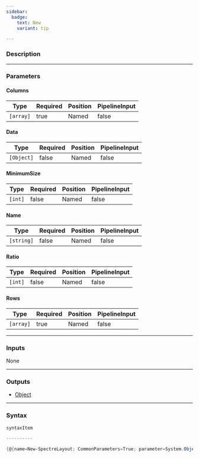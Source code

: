 ```yaml
---
sidebar:
  badge:
    text: New
    variant: tip

---
```








### Description


---


### Parameters
#### **Columns**




|Type     |Required|Position|PipelineInput|
|---------|--------|--------|-------------|
|`[array]`|true    |Named   |false        |



#### **Data**




|Type      |Required|Position|PipelineInput|
|----------|--------|--------|-------------|
|`[Object]`|false   |Named   |false        |



#### **MinimumSize**




|Type   |Required|Position|PipelineInput|
|-------|--------|--------|-------------|
|`[int]`|false   |Named   |false        |



#### **Name**




|Type      |Required|Position|PipelineInput|
|----------|--------|--------|-------------|
|`[string]`|false   |Named   |false        |



#### **Ratio**




|Type   |Required|Position|PipelineInput|
|-------|--------|--------|-------------|
|`[int]`|false   |Named   |false        |



#### **Rows**




|Type     |Required|Position|PipelineInput|
|---------|--------|--------|-------------|
|`[array]`|true    |Named   |false        |





---


### Inputs
None




---


### Outputs
* [Object](https://learn.microsoft.com/en-us/dotnet/api/System.Object)






---


### Syntax
```powershell
syntaxItem
```
```powershell
----------
```
```powershell
{@{name=New-SpectreLayout; CommonParameters=True; parameter=System.Object[]}, @{name=New-SpectreLayout; CommonParameters=True; parameter=System.Object[]}, @{name=New-SpectreLayout; CommonParameters=True; parameter=System.Object[]}}
```

